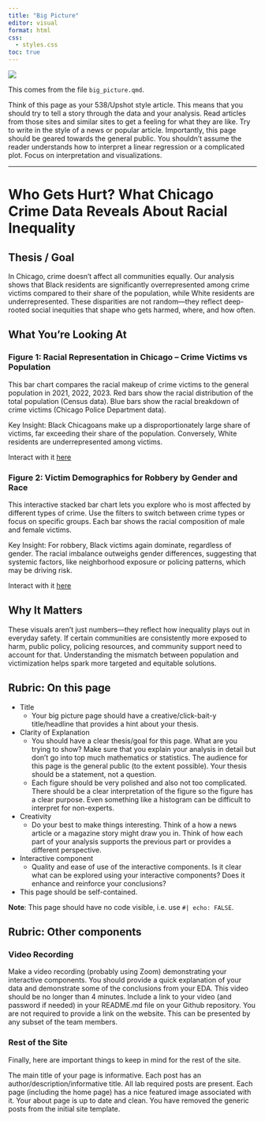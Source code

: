 ```yaml
---
title: "Big Picture"
editor: visual
format: html
css:
  - styles.css
toc: true
---
```




![](images/The_Big_Picture_2.jpeg)

This comes from the file `big_picture.qmd`.

Think of this page as your 538/Upshot style article. This means that you should try to tell a story through the data and your analysis. Read articles from those sites and similar sites to get a feeling for what they are like. Try to write in the style of a news or popular article. Importantly, this page should be geared towards the general public. You shouldn't assume the reader understands how to interpret a linear regression or a complicated plot. Focus on interpretation and visualizations.



---


# Who Gets Hurt? What Chicago Crime Data Reveals About Racial Inequality

## Thesis / Goal
In Chicago, crime doesn't affect all communities equally. Our analysis shows that Black residents are significantly overrepresented among crime victims compared to their share of the population, while White residents are underrepresented. These disparities are not random—they reflect deep-rooted social inequities that shape who gets harmed, where, and how often.



## What You’re Looking At
### Figure 1: Racial Representation in Chicago – Crime Victims vs Population
This bar chart compares the racial makeup of crime victims to the general population in 2021, 2022, 2023.
Red bars show the racial distribution of the total population (Census data).
Blue bars show the racial breakdown of crime victims (Chicago Police Department data).

Key Insight: Black Chicagoans make up a disproportionately large share of victims, far exceeding their share of the population. Conversely, White residents are underrepresented among victims.

Interact with it [here](https://yanyingh.shinyapps.io/dataset_for_shiny/)


### Figure 2: Victim Demographics for Robbery by Gender and Race
This interactive stacked bar chart lets you explore who is most affected by different types of crime.
Use the filters to switch between crime types or focus on specific groups.
Each bar shows the racial composition of male and female victims.

Key Insight: For robbery, Black victims again dominate, regardless of gender. The racial imbalance outweighs gender differences, suggesting that systemic factors, like neighborhood exposure or policing patterns, which may be driving risk.

Interact with it  [here](https://yanyingh.shinyapps.io/scripts/ )




## Why It Matters
These visuals aren’t just numbers—they reflect how inequality plays out in everyday safety. If certain communities are consistently more exposed to harm, public policy, policing resources, and community support need to account for that. Understanding the mismatch between population and victimization helps spark more targeted and equitable solutions.




## Rubric: On this page


* Title
  * Your big picture page should have a creative/click-bait-y title/headline that provides a hint about your thesis.
* Clarity of Explanation
  * You should have a clear thesis/goal for this page. What are you trying to show? Make sure that you explain your analysis in detail but don't go into top much mathematics or statistics. The audience for this page is the general public (to the extent possible). Your thesis should be a statement, not a question.
  * Each figure should be very polished and also not too complicated. There should be a clear interpretation of the figure so the figure has a clear purpose. Even something like a histogram can be difficult to interpret for non-experts.
* Creativity
  * Do your best to make things interesting. Think of a how a news article or a magazine story might draw you in. Think of how each part of your analysis supports the previous part or provides a different perspective.
* Interactive component
  * Quality and ease of use of the interactive components.
Is it clear what can be explored using your interactive components?
Does it enhance and reinforce your conclusions?
* This page should be self-contained.
  
**Note**: This page should have no code visible, i.e. use `#| echo: FALSE`.  




## Rubric: Other components

### Video Recording

Make a video recording (probably using Zoom) demonstrating your interactive components.
You should provide a quick explanation of your data and demonstrate some of the conclusions from your EDA.
This video should be no longer than 4 minutes.
Include a link to your video (and password if needed) in your README.md file on your Github repository. You are not required to provide a link on the website.
This can be presented by any subset of the team members.


### Rest of the Site

Finally, here are important things to keep in mind for the rest of the site. 

The main title of your page is informative.
Each post has an author/description/informative title.
All lab required posts are present.
Each page (including the home page) has a nice featured image associated with it.
Your about page is up to date and clean.
You have removed the generic posts from the initial site template.


